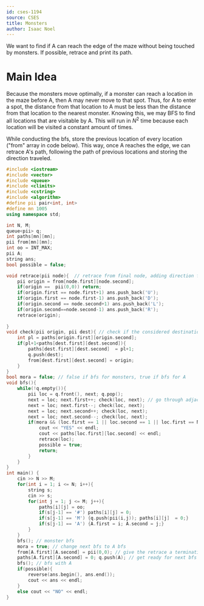 ```yaml
---
id: cses-1194
source: CSES
title: Monsters
author: Isaac Noel
---
```


We want to find if A can reach the edge of the maze without being touched by monsters. If possible, retrace and print its path.

# Main Idea

Because the monsters move optimally, if a monster can reach a location in the maze before A, then A may never move to that spot. Thus, for A to enter a spot, the distance from that location to A must be less than the distance from that location to the nearest monster. Knowing this, we may BFS to find all locations that are visitable by A. This will run in $N^2$ time because each location will be visited a constant amount of times.

While conducting the bfs, store the previous location of every location ("from" array in code below). This way, once A reaches the edge, we can retrace A's path, following the path of previous locations and storing the direction traveled.

```cpp
#include <iostream>
#include <vector>
#include <queue>
#include <climits>
#include <cstring>
#include <algorithm>
#define pii pair<int, int>
#define mn 1005
using namespace std;

int N, M;
queue<pii> q;
int paths[mn][mn];
pii from[mn][mn];
int oo = INT_MAX;
pii A;
string ans;
bool possible = false;

void retrace(pii node){  // retrace from final node, adding direction from previous node to a string. This string will be backwards but will be reversed before output.
    pii origin = from[node.first][node.second];
    if(origin ==  pii(0,0)) return;
    if(origin.first == node.first+1) ans.push_back('U');
    if(origin.first == node.first-1) ans.push_back('D');
    if(origin.second == node.second+1) ans.push_back('L');
    if(origin.second==node.second-1) ans.push_back('R');
    retrace(origin);
    
}
void check(pii origin, pii dest){ // check if the considered destination may be traveled to
    int pl = paths[origin.first][origin.second];
    if(pl+1<paths[dest.first][dest.second]){
        paths[dest.first][dest.second]  = pl+1;
        q.push(dest);
        from[dest.first][dest.second] = origin;
    }
}
bool mora = false; // false if bfs for monsters, true if bfs for A
void bfs(){
    while(!q.empty()){
        pii loc = q.front(), next; q.pop();
        next = loc; next.first++; check(loc, next); // go through adjacent locations
        next = loc; next.first--; check(loc, next);
        next = loc; next.second++; check(loc, next);
        next = loc; next.second--; check(loc, next);
        if(mora && (loc.first == 1 || loc.second == 1 || loc.first == N || loc.second == M)){
            cout << "YES" << endl;
            cout << paths[loc.first][loc.second] << endl;
            retrace(loc);
            possible = true;
            return;
        }
    }
}
int main() {
    cin >> N >> M;
    for(int i = 1; i <= N; i++){
        string s;
        cin >> s;
        for(int j = 1; j <= M; j++){
            paths[i][j] = oo;
            if(s[j-1] == '#') paths[i][j] = 0;
            if(s[j-1] == 'M') {q.push(pii(i,j)); paths[i][j]  = 0;}
            if(s[j-1] == 'A') {A.first = i; A.second = j;}
        }
    }
    bfs(); // monster bfs
    mora = true; // change next bfs to A bfs
    from[A.first][A.second] = pii(0,0); // give the retrace a terminating location
    paths[A.first][A.second] = 0; q.push(A); // get ready for next bfs
    bfs(); // bfs with A
    if(possible){
        reverse(ans.begin(), ans.end());
        cout << ans << endl;
    }
    else cout << "NO" << endl;
}
```